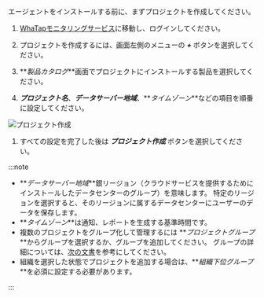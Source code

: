 エージェントをインストールする前に、まずプロジェクトを作成してください。

1.  [WhaTapモニタリングサービス](https://service.whatap.io)に移動し、ログインしてください。

2.  プロジェクトを作成するには、画面左側のメニューの **_+ <TR sid='project_add_btn'/>_** ボタンを選択してください。

3.  **_製品カタログ_**画面でプロジェクトにインストールする製品を選択してください。

4.  **_プロジェクト名_**、**_データサーバー地域_**、**_タイムゾーン_**などの項目を順番に設定してください。

  ![プロジェクト作成](/img/create-project-v2.png)

1.  すべての設定を完了した後は **_プロジェクト作成_** ボタンを選択してください。

:::note

-   **_データサーバー地域_**銀リージョン（クラウドサービスを提供するためにインストールしたデータセンターのグループ）を意味します。 特定のリージョンを選択すると、そのリージョンに属するデータセンターにユーザーのデータを保存します。
-   **_タイムゾーン_**は通知、レポートを生成する基準時間です。
-   複数のプロジェクトをグループ化して管理するには **_プロジェクトグループ_**からグループを選択するか、グループを追加してください。 グループの詳細については、[次の文書](../project/group)を参考にしてください。
-   組織を選択した状態でプロジェクトを追加する場合は、**_組織下位グループ_**を必須に設定する必要があります。

:::
